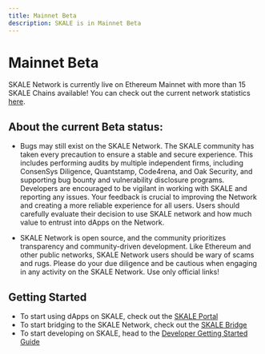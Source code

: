 ```yaml
---
title: Mainnet Beta
description: SKALE is in Mainnet Beta
---
```


# Mainnet Beta

SKALE Network is currently live on Ethereum Mainnet with more than 15 SKALE Chains available! You can check out the current network statistics [here](https://skale.space/stats).

## About the current **Beta** status:

- Bugs may still exist on the SKALE Network. The SKALE community has taken every precaution to ensure a stable and secure experience. This includes performing audits by multiple independent firms, including ConsenSys Diligence, Quantstamp, Code4rena, and Oak Security, and supporting bug bounty and vulnerability disclosure programs. Developers are encouraged to be vigilant in working with SKALE and reporting any issues. Your feedback is crucial to improving the Network and creating a more reliable experience for all users. Users should carefully evaluate their decision to use SKALE network and how much value to entrust into dApps on the Network.

- SKALE Network is open source, and the community prioritizes transparency and community-driven development. Like Ethereum and other public networks, SKALE Network users should be wary of scams and rugs. Please do your due diligence and be cautious when engaging in any activity on the SKALE Network. Use only official links!

## Getting Started

- To start using dApps on SKALE, check out the [SKALE Portal](https://portal.skale.space/ecosystem)   
- To start bridging to the SKALE Network, check out the [SKALE Bridge](https://portal.skale.space/bridge)
- To start developing on SKALE, head to the [Developer Getting Started Guide](/build/quick-start)